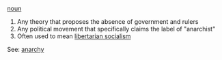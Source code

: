 [[noun]]

# Any theory that proposes the absence of government and rulers
# Any political movement that specifically claims the label of "anarchist"
# Often used to mean [[libertarian socialism]]

See: [[anarchy]]